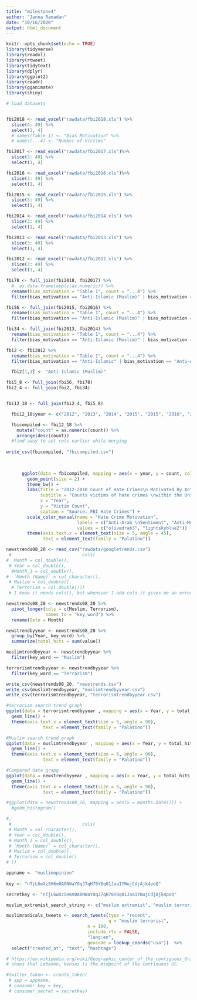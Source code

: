 ```yaml
---
title: "milestone4"
author: "Janna Ramadan"
date: "10/16/2020"
output: html_document
---
```


```r
knitr::opts_chunk$set(echo = TRUE)
library(tidyverse)
library(readxl)
library(rtweet)
library(tidytext)
library(dplyr)
library(ggplot2)
library(readr)
library(gganimate)
library(shiny)
```


```r
# load datasets


fbi2018 <- read_excel("rawdata/fbi2018.xls") %>%
  slice(4: 49) %>%
  select(1, 4) 
  # names(Table 1) <- "Bias Motivation" %>%
  # names(...4) <- "Number of Victims"

fbi2017 <- read_excel("rawdata/fbi2017.xls")%>%
  slice(3: 49) %>%
  select(1, 4)

fbi2016 <- read_excel("rawdata/fbi2016.xls")%>%
  slice(3: 49) %>%
  select(1, 4)

fbi2015 <- read_excel("rawdata/fbi2015.xls") %>%
  slice(3: 49) %>%
  select(1, 4)

fbi2014 <- read_excel("rawdata/fbi2014.xls") %>%
  slice(3: 49) %>%
  select(1, 4)

fbi2013 <- read_excel("rawdata/fbi2013.xls") %>%
  slice(3: 49) %>%
  select(1, 4)

fbi2012 <- read_excel("rawdata/fbi2012.xls") %>%
  slice(3: 49) %>%
  select(1, 4)

```

```r
fbi78 <- full_join(fbi2018, fbi2017) %>%
  #  as.data.frame(apply(as.numeric)) %>%
  rename(bias_motivation = "Table 1", count = "...4") %>%
  filter(bias_motivation == "Anti-Islamic (Muslim)" | bias_motivation == "Anti-Arab") 

fbi56 <- full_join(fbi2015, fbi2016) %>%
  rename(bias_motivation = "Table 1", count = "...4") %>%
  filter(bias_motivation == "Anti-Islamic (Muslim)" | bias_motivation == "Anti-Arab") 

fbi34 <- full_join(fbi2013, fbi2014) %>%
  rename(bias_motivation = "Table 1", count = "...4") %>%
  filter(bias_motivation == "Anti-Islamic (Muslim)" | bias_motivation == "Anti-Arab") 

fbi2 <- fbi2012 %>%
  rename(bias_motivation = "Table 1", count = "...4") %>%
  filter(bias_motivation == "Anti-Islamic" | bias_motivation == "Anti-Arab")

  fbi2[1,1] <- "Anti-Islamic (Muslim)"

fbi5_8 <- full_join(fbi56, fbi78)
fbi2_4 <- full_join(fbi2, fbi34)


fbi12_18 <- full_join(fbi2_4, fbi5_8)

  fbi12_18$year <- c("2012", "2013", "2014", "2015", "2015", "2016", "2016", "2018", "2018", "2017", "2017")

  fbicompiled <- fbi12_18 %>%
    mutate("count" = as.numeric(count)) %>%
    arrange(desc(count))
  #find away to set cols earlier while merging
    
write_csv(fbicompiled, "fbicompiled.csv")
    
  
```

```r

      ggplot(data = fbicompiled, mapping = aes(x = year, y = count, color = bias_motivation)) +
        geom_point(size = 2) +
        theme_bw() +
        labs(title = "2012-2018 Count of Hate Crimes\n Motivated By Anti-Muslim or \nAnti-Arab Sentiment",
             subtitle = "Counts victims of hate crimes \nwithin the United States",
             x = "Year",
             y = "Victim Count",
             caption = "Source: FBI Hate Crimes") +
        scale_color_manual(name = "Hate Crime Motivation",
                           labels = c("Anti-Arab \nSentiment", "Anti-Muslim \nSentiment"),
                           values = c("olivedrab3", "lightskyblue2")) +
        theme(axis.text.x = element_text(size = 5, angle = 45),
              text = element_text(family = "Palatino"))

```

```r
newstrends08_20 <- read_csv("rawdata/googletrends.csv")
 #                           cols(
#  Month = col_double(),
 # Year = col_double(),
  #Month_1 = col_double(),
#  `Month (Name)` = col_character(),
 # Muslim = col_double(),
  # Terrorism = col_double()))
 # I know it needs cols(), but whenever I add cols it gives me an error

newstrends08_20 <- newstrends08_20 %>%
  pivot_longer(cols = c(Muslim, Terrorism), 
               names_to = "key_word") %>%
  rename(Date = Month)

newstrendbyyear <- newstrends08_20 %>%
  group_by(Year, key_word) %>%
  summarize(total_hits = sum(value))

muslimtrendbyyear <- newstrendbyyear %>%
  filter(key_word == "Muslim")

terrorismtrendbyyear <- newstrendbyyear %>%
  filter(key_word == "Terrorism")

write_csv(newstrends08_20, "newstrends.csv")
write_csv(muslimtrendbyyear, "muslimtrendbyyear.csv")
write_csv(terrorismtrendbyyear, "terrorismtrendbyyear.csv")

#terrorism search trend graph
ggplot(data = terrorismtrendbyyear , mapping = aes(x = Year, y = total_hits, color = key_word)) +
  geom_line() +
  theme(axis.text.x = element_text(size = 5, angle = 90),
              text = element_text(family = "Palatino"))

#Muslim search trend graph
ggplot(data = muslimtrendbyyear , mapping = aes(x = Year, y = total_hits, color = key_word)) +
  geom_line() +
  theme(axis.text.x = element_text(size = 5, angle = 90),
              text = element_text(family = "Palatino"))

#Compared data grapg
ggplot(data = newstrendbyyear , mapping = aes(x = Year, y = total_hits, color = key_word)) +
  geom_line() +
  theme(axis.text.x = element_text(size = 5, angle = 90),
              text = element_text(family = "Palatino"))
```


```r

#ggplot(data = newstrends08_20, mapping = aes(x = months.Date())) +
  #geom_histogram()

#, 
 #                           cols(
 # Month = col_character(),
 # Year = col_double(),
 # Month_1 = col_double(),
 # `Month (Name)` = col_character(),
 # Muslim = col_double(),
 # Terrorism = col_double()
# ))
```




```r
appname <- "muslimopinion"
  
key <- "nTjL6wXzSH6m0A0NWaYOqJ7qH76Y8q01Jaa1YNujCdjAjk4poQ"

secretkey <- "nTjL6wXzSH6m0A0NWaYOqJ7qH76Y8q01Jaa1YNujCdjAjk4poQ"

muslim_extremist_search_string <- c("muslim extremist", "muslim terrorist", "muslim radical")

muslimradicals_tweets <- search_tweets(type = "recent", 
                                       q = "muslim terrorist",
                               n = 100, 
                               include_rts = FALSE,
                               "lang:en",
                               geocode = lookup_coords("usa"))  %>%
  select("created_at", "text", "hashtags")

# https://en.wikipedia.org/wiki/Geographic_center_of_the_contiguous_United_States
# shows that Lebanon, kensas is the midpoint of the continuous US.

#twitter_token <- create_token(
 # app = appname,
 # consumer_key = key,
 # consumer_secret = secretkey)
```

